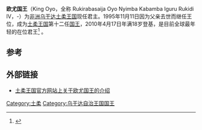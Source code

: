 '''欧尤国王'''（King Oyo，全称 Rukirabasaija Oyo Nyimba Kabamba Iguru Rukidi IV，{{bd|1992年|4月16日|}}-）为[[非洲|非洲]][[乌干达|乌干达]][[土柔王国|土柔王国]]现任君主。1995年11月11日因为父亲去世而继任王位，成为[[土柔王国|土柔王国]]第十二任[[国王|国王]]，2010年4月17日年满18岁登基，是目前全球最年轻的在位君王<ref>{{Cite news
|title=18岁乌干达国王正式掌权 成全球最年轻在位君王
|url=http://news.xinhuanet.com/world/2010-04/19/c_1243081.htm
|publisher=新华网
|date=2010-04-19
|accessdate=2010-04-20
|archive-date=2010-04-22
|archive-url=https://web.archive.org/web/20100422195426/http://news.xinhuanet.com/world/2010-04/19/c_1243081.htm
|dead-url=no
}}</ref>
。

==参考==
{{reflist}}

==外部链接==
* [https://web.archive.org/web/20091014115719/http://www.toorokingdom.com/king.html 土柔王国官方网站上关于欧尤国王的介绍]

{{start box}}
{{s-hou|欧尤国王|1992年|4月16日|}}
{{s-reg|}}
{{s-bef|before=[[奧利米三世|奧利米三世]]}}
{{s-ttl|title=[[土柔国王|土柔国王]]|years= 1995年11月12日 –}}
{{s-inc|heir=Prince James Mugenyi}}
{{end box}}

[[Category:土柔|Category:土柔]]
[[Category:乌干达自治王国国王|Category:乌干达自治王国国王]]